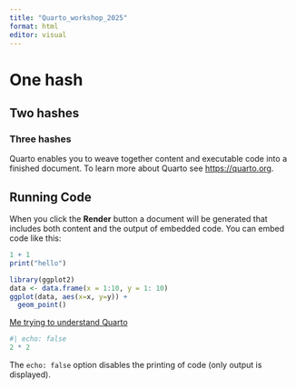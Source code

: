 ```yaml
---
title: "Quarto_workshop_2025"
format: html
editor: visual
---
```


# One hash

## Two hashes

### Three hashes

Quarto enables you to weave together content and executable code into a finished document. To learn more about Quarto see <https://quarto.org>.

## Running Code

When you click the **Render** button a document will be generated that includes both content and the output of embedded code. You can embed code like this:

```r
1 + 1
print("hello")

library(ggplot2)
data <- data.frame(x = 1:10, y = 1: 10)
ggplot(data, aes(x=x, y=y)) + 
  geom_point()

```

[Me trying to understand Quarto](https://media0.giphy.com/media/v1.Y2lkPTc5MGI3NjExY2c2d3hlNWtvdmJmYmppazVrNmlpcDI2MDRta3BoeDEwNmpyZDNsMyZlcD12MV9pbnRlcm5hbF9naWZfYnlfaWQmY3Q9Zw/dVu6tfWG6Rpe2t9oCR/giphy.gif)

```r
#| echo: false
2 * 2
```

The `echo: false` option disables the printing of code (only output is displayed).
